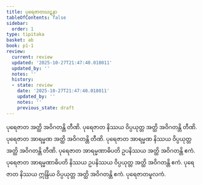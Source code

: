 ```yaml
---
title: ပုရေဇာတဃဋနာ
tableOfContents: false
sidebar:
  order: 1
type: tipitaka
basket: ab
book: p1-1
review:
  current: review
  updated: '2025-10-27T21:47:40.018011'
  updated_by: ''
  notes: ''
  history:
  - state: review
    date: '2025-10-27T21:47:40.018011'
    updated_by: ''
    notes: ''
    previous_state: draft
---
```



<ReviewStatus review={frontmatter.review} showDetails={true} />

<HypothesisAnnotation frontmatter={frontmatter} />

<DynamicBreadcrumb />

<Division number="332" book="p1-1" e="ch" v="36" p="107">

<Paragraph number="1055" book="p1-1">
ပုရေဇာတ အတ္ထိ အဝိဂတန္တိ တီဏိ. ပုရေဇာတ နိဿယ ဝိပ္ပယုတ္တ အတ္ထိ အဝိဂတန္တိ တီဏိ. ပုရေဇာတ အာရမ္မဏ အတ္ထိ အဝိဂတန္တိ တီဏိ. ပုရေဇာတ အာရမ္မဏ နိဿယ ဝိပ္ပယုတ္တ အတ္ထိ အဝိဂတန္တိ တီဏိ. ပုရေဇာတ အာရမ္မဏာဓိပတိ ဥပနိဿယ အတ္ထိ အဝိဂတန္တိ ဧကံ. ပုရေဇာတ အာရမ္မဏာဓိပတိ နိဿယ ဥပနိဿယ ဝိပ္ပယုတ္တ အတ္ထိ အဝိဂတန္တိ ဧကံ. ပုရေဇာတ နိဿယ ဣန္ဒြိယ ဝိပ္ပယုတ္တ အတ္ထိ အဝိဂတန္တိ ဧကံ.

</Paragraph>
</Division>

<Paragraph number="1056" type="center" book="p1-1">
ပုရေဇာတမူလကံ.
</Paragraph>